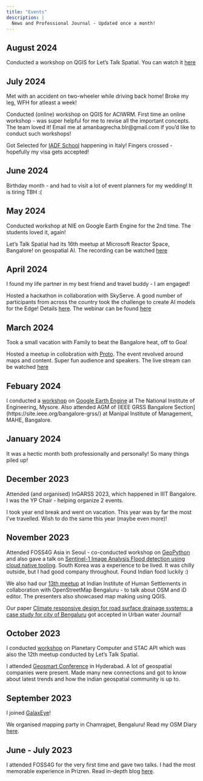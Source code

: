```yaml
---
title: "Events"
description: |
  News and Professional Journal - Updated once a month!
---
```


## August 2024

Conducted a workshop on QGIS for Let's Talk Spatial. You can watch it [here](https://www.youtube.com/live/07rbTdK8huw)

## July 2024

Met with an accident on two-wheeler while driving back home! Broke my leg, WFH for atleast a week!

Conducted (online) workshop on QGIS for ACIWRM. First time an online workshop - was super helpful for me to revise all the important concepts. The team loved it!
Email me at amanbagrecha.blr@gmail.com if you'd like to conduct such workshops!

Got Selected for [IADF School](https://iadf-school.org/) happening in Italy! Fingers crossed - hopefully my visa gets accepted!

## June 2024

Birthday month - and had to visit a lot of event planners for my wedding! It is tiring TBH :(

## May 2024

Conducted workshop at NIE on Google Earth Engine for the 2nd time. The students loved it, again!

Let's Talk Spatial had its 16th meetup at Microsoft Reactor Space, Bangalore! on geospatial AI. The recording can be watched [here](https://www.youtube.com/live/TKbMYmXXbo8)




## April 2024
I found my life partner in my best friend and travel buddy - I am engaged!

Hosted a hackathon in collaboration with SkyServe. A good number of participants from across the country took the challenge to create AI models for the Edge! Details [here](https://www.linkedin.com/feed/update/urn:li:activity:7189333318394429441). The webinar can be found [here](https://www.youtube.com/live/9B4UNJqKos4?si=moId51V3LvcfBLeV)


## March 2024
Took a small vacation with Family to beat the Bangalore heat, off to Goa! 

Hosted a meetup in collobration with [Proto](https://www.proto-geo.xyz/). The event revolved around maps and content. Super fun audience and speakers. The live stream can be watched [here](https://youtube.com/live/YnJ3FHUXhv4)

## Febuary 2024
I conducted a [workshop](https://www.linkedin.com/posts/amanbagrecha_wrapping-up-last-two-eventful-days-first-activity-7164916975444447232-f-UN) on [Google Earth Engine](https://earthengine.google.com/) at The National Institute of Engineering, Mysore. Also attended AGM of (IEEE GRSS Bangalore Section](https://site.ieee.org/bangalore-grss/) at Manipal Institute of Management, MAHE, Bangalore.

## January 2024
It was a hectic month both professionally and personally! So many things piled up!

## December 2023

Attended (and organised) InGARSS 2023, which happened in IIIT Bangalore. I was the YP Chair - helping organize 2 events.

I took year end break and went on vacation. This year was by far the most I've travelled. Wish to do the same this year (maybe even more)!

## November 2023
Attended FOSS4G Asia in Seoul - co-conducted workshop on [GeoPython](https://github.com/Rotten-Grapes-Pvt-Ltd/geopython-workshop) and also gave a talk on [Sentinel-1 Image Analysis Flood detection using cloud native tooling](https://github.com/amanbagrecha/Foss4gAsia2023). South Korea was a experience to be lived. It was chilly outside, but I had good company throughout. Found Indian food luckily :)

We also had our [13th meetup](https://twitter.com/letstalkspatial/status/1725733833688129980) at Indian Institute of Human Settlements in collaboration with OpenStreetMap Bengaluru - to talk about OSM and iD editor. The presenters also showcased map making using QGIS.

Our paper [Climate responsive design for road surface drainage systems: a case study for city of Bengaluru](https://www.tandfonline.com/doi/abs/10.1080/1573062X.2023.2287049) got accepted in Urban water Journal!



## October 2023

I conducted [workshop](https://www.youtube.com/watch?v=lUMjcau7JAs) on Planetary Computer and STAC API which was also the 12th meetup conducted by Let's Talk Spatial. 

I attended [Geosmart Conference](https://geosmartindia.net/2023/index.php) in Hyderabad. A lot of geospatial companies were present. Made many new connections and got to know about latest trends and how the indian geospatial community is up to. 


## September 2023
I joined [GalaxEye](https://www.galaxeye.space/)!

We organised mapping party in Chamrajpet, Bengaluru! Read my OSM Diary [here](https://www.openstreetmap.org/user/aman_bagrecha/diary/402347).

## June - July 2023

I attended FOSS4G for the very first time and gave two talks. I had the most memorable experience in Prizren. Read in-depth blog [here](../posts/first-foss4g).
